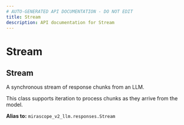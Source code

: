 ```yaml
---
# AUTO-GENERATED API DOCUMENTATION - DO NOT EDIT
title: Stream
description: API documentation for Stream
---
```


# Stream

## <ApiType type="Alias" path="calls/call/Stream" symbolName="Stream" /> Stream

A synchronous stream of response chunks from an LLM.

This class supports iteration to process chunks as they arrive from the model.


**Alias to:** `mirascope_v2_llm.responses.Stream`
